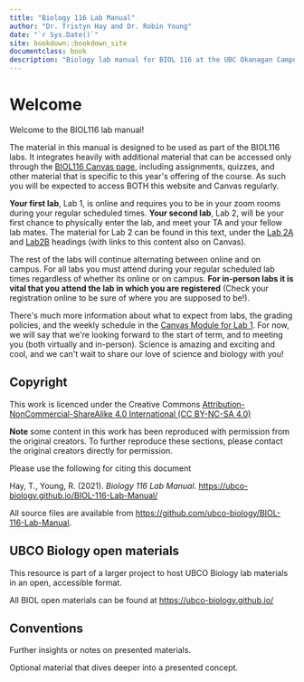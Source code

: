 ```yaml
--- 
title: "Biology 116 Lab Manual"
author: "Dr. Tristyn Hay and Dr. Robin Young"
date: "`r Sys.Date()`"
site: bookdown::bookdown_site
documentclass: book
description: "Biology lab manual for BIOL 116 at the UBC Okanagan Campus"
---
```


# Welcome {-}

Welcome to the BIOL116 lab manual!

The material in this manual is designed to be used as part of the BIOL116 labs. It integrates heavily with additional material that can be accessed only through the [BIOL116 Canvas page](https://canvas.ubc.ca/courses/90147), including assignments, quizzes, and other material that is specific to this year\'s offering of the course. As such you will be expected to access BOTH this website and Canvas regularly.

**Your first lab**, Lab 1, is online and requires you to be in your zoom rooms during your regular scheduled times. **Your second lab**, Lab 2, will be your first chance to physically enter the lab, and meet your TA and your fellow lab mates. The material for Lab 2 can be found in this text, under the [Lab 2A](https://ubco-biology.github.io/BIOL-116-Lab-Manual/the-process-of-science.html) and [Lab2B](https://ubco-biology.github.io/BIOL-116-Lab-Manual/research-project.html) headings (with links to this content also on Canvas).

The rest of the labs will continue alternating between online and on campus. For all labs you must attend during your regular scheduled lab times regardless of whether its online or on campus. **For in-person labs it is vital that you attend the lab in which you are registered** (Check your registration online to be sure of where you are supposed to be!).

There\'s much more information about what to expect from labs, the grading policies, and the weekly schedule in the [Canvas Module for Lab 1](https://canvas.ubc.ca/courses/90147). For now, we will say that we\'re looking forward to the start of term, and to meeting you (both virtually and in-person). Science is amazing and exciting and cool, and we can\'t wait to share our love of science and biology with you!

## Copyright {-}

This work is licenced under the Creative Commons [Attribution-NonCommercial-ShareAlike 4.0 International (CC BY-NC-SA 4.0)](https://creativecommons.org/licenses/by-nc-sa/4.0/)

**Note** some content in this work has been reproduced with permission from the original creators. To further reproduce these sections, please contact the original creators directly for permission.

Please use the following for citing this document

Hay, T., Young, R. (2021). *Biology 116 Lab Manual*. [https://ubco-biology.github.io/BIOL-116-Lab-Manual/](https://ubco-biology.github.io/BIOL-116-Lab-Manual/)

All source files are available from [https://github.com/ubco-biology/BIOL-116-Lab-Manual](https://github.com/ubco-biology/BIOL-116-Lab-Manual).

## UBCO Biology open materials {-}

This resource is part of a larger project to host UBCO Biology lab materials in an open, accessible format.

All BIOL open materials can be found at [https://ubco-biology.github.io/](https://ubco-biology.github.io/)

## Conventions {-}

<div class = "note">
Further insights or notes on presented materials.
</div>

<div class = "advanced">
Optional material that dives deeper into a presented concept.
</div>
